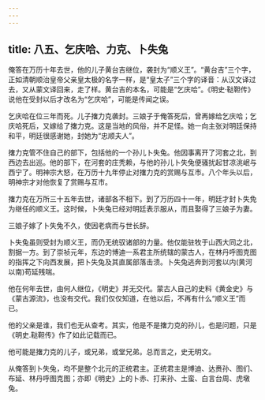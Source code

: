 ```yaml
---
---
---
```

title: 八五、乞庆哈、力克、卜失兔
---



俺答在万历十年去世，他的儿子黄台吉继位，袭封为“顺义王”。“黄台吉”三个字，正如清朝顺治皇帝父亲皇太极的名字一样，是“皇太子”三个字的译音：从汉文译过去，又从蒙文译回来，走了样。黄台吉的本名，可能是“乞庆哈”。《明史·鞑靼传》说他在受封以后才改名为“乞庆哈”，可能是传闻之误。

乞庆哈在位三年而死。儿子撦力克袭封。三娘子于俺答死后，曾再嫁给乞庆哈；乞庆哈死后，又嫁给了撦力克。这是当地的风俗，并不足怪。她一向主张对明廷保持和平，明廷很感谢她，封她为“忠顺夫人”。

撦力克管不住自己的部下，包括他的一个孙儿卜失兔。他因事离开了河套之北，到西边去出巡。他的部下，在河套的庄秃赖，与他的孙儿卜失兔便骚扰起甘凉洮岷与西宁了。明神宗大怒，在万历十九年停止对撦力克的赏赐与互市。八个年头以后，明神宗才对他恢复了赏赐与互市。

撦力克在万所三十五年去世，诸部各不相下。到了万历四十一年，明廷才封卜失免为继任的顺义王。这时候，卜失兔已经对明廷表示服从，而且娶得了三娘子为妻。

三娘子嫁了卜失兔不久，使因老病而与世长辞。

卜失兔虽则受封为顺义王，而仍无统驭诸部的力量。他仅能驻牧于山西大同之北，割据一方。到了崇祯元年，东边的博迪一系君主所统辖的蒙古人，在林丹呼图克图的指挥之下向西发展，把卜失兔及其直属部落击溃。卜失兔逃奔到河套以内(黄河以南)苟延残喘。

他在何年去世，由何人继位，《明史》并无交代。蒙古人自己的史料《黄金史》与《蒙古源流》，也没有交代。我们仅仅知道，在他以后，不再有什么“顺义王”而已。

他的父亲是谁，我们也无从查考。其实，他是不是撦力克的孙儿，也是问题，只是《明史.鞑靼传》作了如此记载而已。

他可能是撦力克的儿子，或兄弟，或堂兄弟。总而言之，史无明文。

从俺答到卜失兔，均不是整个北元的正统君主。正统君主是博迪、达赉孙、图们、布延、林丹呼图克图；亦即《明史》上的卜赤、打来孙、土蛮、白言台周、虎墩兔。